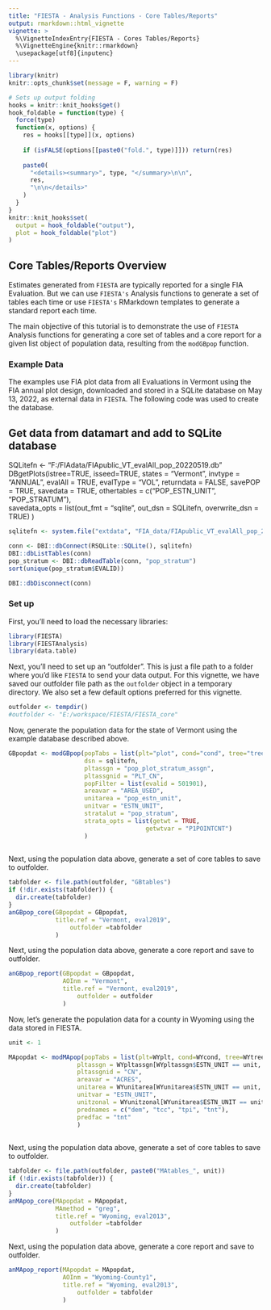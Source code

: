```yaml
---
title: "FIESTA - Analysis Functions - Core Tables/Reports"
output: rmarkdown::html_vignette
vignette: >
  %\VignetteIndexEntry{FIESTA - Cores Tables/Reports}
  %\VignetteEngine{knitr::rmarkdown}
  \usepackage[utf8]{inputenc}
---
```



```r
library(knitr)
knitr::opts_chunk$set(message = F, warning = F)
```

```r
# Sets up output folding
hooks = knitr::knit_hooks$get()
hook_foldable = function(type) {
  force(type)
  function(x, options) {
    res = hooks[[type]](x, options)
    
    if (isFALSE(options[[paste0("fold.", type)]])) return(res)
    
    paste0(
      "<details><summary>", type, "</summary>\n\n",
      res,
      "\n\n</details>"
    )
  }
}
knitr::knit_hooks$set(
  output = hook_foldable("output"),
  plot = hook_foldable("plot")
)
```


## Core Tables/Reports Overview

Estimates generated from `FIESTA` are typically reported for a single FIA Evaluation. But we can use `FIESTA's` Analysis functions to generate a set of tables each time or use `FIESTA's` RMarkdown templates to generate a standard report each time.

The main objective of this tutorial is to demonstrate the use of `FIESTA` Analysis functions for generating a core set of tables and a core report for a given list object of population data, resulting from the `modGBpop` function. 


### Example Data

The examples use FIA plot data from all Evaluations in Vermont using the FIA annual plot design, downloaded and stored in a SQLite database on May 13, 2022, as external data in `FIESTA`. The following code was used to create the database.

## Get data from datamart and add to SQLite database
SQLitefn <- "F:/FIAdata/FIApublic_VT_evalAll_pop_20220519.db"
DBgetPlots(istree=TRUE, isseed=TRUE, 
          states = "Vermont", 
          invtype = "ANNUAL",
          evalAll = TRUE, 
          evalType = "VOL",
          returndata = FALSE, 
          savePOP = TRUE, 
          savedata = TRUE, 
          othertables = c("POP_ESTN_UNIT", "POP_STRATUM"),  
          savedata_opts = list(out_fmt = "sqlite", 
                               out_dsn = SQLitefn, 
                               overwrite_dsn = TRUE)
          )

```r
sqlitefn <- system.file("extdata", "FIA_data/FIApublic_VT_evalAll_pop_20220519.db", package="FIESTAnalysis")

conn <- DBI::dbConnect(RSQLite::SQLite(), sqlitefn)
DBI::dbListTables(conn)
pop_stratum <- DBI::dbReadTable(conn, "pop_stratum")
sort(unique(pop_stratum$EVALID))

DBI::dbDisconnect(conn)

```


### Set up

First, you'll need to load the necessary libraries:

```r
library(FIESTA)
library(FIESTAnalysis)
library(data.table)
```


Next, you'll need to set up an "outfolder". This is just a file path to a folder where you'd like `FIESTA` to send your data output. For this vignette, we have saved our outfolder file path as the `outfolder` object in a temporary directory. We also set a few default options preferred for this vignette.

```r
outfolder <- tempdir()
#outfolder <- "E:/workspace/FIESTA/FIESTA_core"
```




Now, generate the population data for the state of Vermont using the example database described above. 
```r

GBpopdat <- modGBpop(popTabs = list(plt="plot", cond="cond", tree="tree", seed="seed"),
                     dsn = sqlitefn,
                     pltassgn = "pop_plot_stratum_assgn",
                     pltassgnid = "PLT_CN", 
                     popFilter = list(evalid = 501901),
                     areavar = "AREA_USED",
                     unitarea = "pop_estn_unit",
                     unitvar = "ESTN_UNIT",
                     stratalut = "pop_stratum",
                     strata_opts = list(getwt = TRUE, 
                                      getwtvar = "P1POINTCNT")
                     )
                                
```


Next, using the population data above, generate a set of core tables to save to outfolder.

```r

tabfolder <- file.path(outfolder, "GBtables")
if (!dir.exists(tabfolder)) {
  dir.create(tabfolder)
}
anGBpop_core(GBpopdat = GBpopdat, 
             title.ref = "Vermont, eval2019", 
		         outfolder =tabfolder
             )

```


Next, using the population data above, generate a core report and save to outfolder.

```r

anGBpop_report(GBpopdat = GBpopdat, 
               AOInm = "Vermont",
               title.ref = "Vermont, eval2019", 
		           outfolder = outfolder
               )

```


Now, let's generate the population data for a county in Wyoming using the data stored in FIESTA. 
```r

unit <- 1

MApopdat <- modMApop(popTabs = list(plt=WYplt, cond=WYcond, tree=WYtree, seed=WYseed),
                   pltassgn = WYpltassgn[WYpltassgn$ESTN_UNIT == unit, ],
                   pltassgnid = "CN", 
                   areavar = "ACRES",
                   unitarea = WYunitarea[WYunitarea$ESTN_UNIT == unit, ],
                   unitvar = "ESTN_UNIT",
                   unitzonal = WYunitzonal[WYunitarea$ESTN_UNIT == unit, ],
                   prednames = c("dem", "tcc", "tpi", "tnt"),
                   predfac = "tnt"
                   )
                                
```

Next, using the population data above, generate a set of core tables to save to outfolder.

```r

tabfolder <- file.path(outfolder, paste0("MAtables_", unit))
if (!dir.exists(tabfolder)) {
  dir.create(tabfolder)
}
anMApop_core(MApopdat = MApopdat, 
             MAmethod = "greg",
             title.ref = "Wyoming, eval2013", 
		         outfolder =tabfolder
             )

```


Next, using the population data above, generate a core report and save to outfolder.

```r

anMApop_report(MApopdat = MApopdat, 
               AOInm = "Wyoming-County1",
               title.ref = "Wyoming, eval2013", 
		           outfolder = tabfolder
               )

```